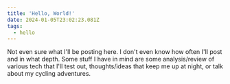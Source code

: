 ```yaml
---
title: 'Hello, World!'
date: 2024-01-05T23:02:23.081Z
tags:
  - hello
---
```


Not even sure what I'll be posting here. I don't even know how often I'll post and in what depth. Some stuff I have in mind are some analysis/review of various tech that I'll test out, thoughts/ideas that keep me up at night, or talk about my cycling adventures.
